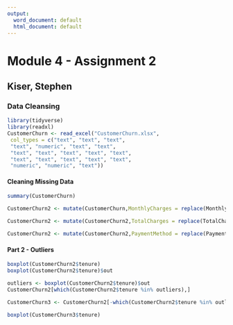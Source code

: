 ---
output:
  word_document: default
  html_document: default
---
# Module 4 - Assignment 2
## Kiser, Stephen
### Data Cleansing

```{r Loading in tidyverse and dataset}
library(tidyverse)
library(readxl)
CustomerChurn <- read_excel("CustomerChurn.xlsx",
 col_types = c("text", "text", "text",
 "text", "numeric", "text", "text",
 "text", "text", "text", "text", "text",
 "text", "text", "text", "text", "text",
 "numeric", "numeric", "text"))
```

#### Cleaning Missing Data
```{r Cleaning Missing Data}
summary(CustomerChurn)

CustomerChurn2 <- mutate(CustomerChurn,MonthlyCharges = replace(MonthlyCharges, is.nan(MonthlyCharges), median(MonthlyCharges, na.rm = TRUE)))

CustomerChurn2 <- mutate(CustomerChurn2,TotalCharges = replace(TotalCharges, is.na(TotalCharges), mean(TotalCharges, na.rm = TRUE)))

CustomerChurn2 <- mutate(CustomerChurn2,PaymentMethod = replace(PaymentMethod, is.na(PaymentMethod), "ElectronicCheck"))

```

#### Part 2 - Outliers
```{r Outliers}
boxplot(CustomerChurn2$tenure)
boxplot(CustomerChurn2$tenure)$out

outliers <- boxplot(CustomerChurn2$tenure)$out
CustomerChurn2[which(CustomerChurn2$tenure %in% outliers),]

CustomerChurn3 <- CustomerChurn2[-which(CustomerChurn2$tenure %in% outliers),]

boxplot(CustomerChurn3$tenure)

```


